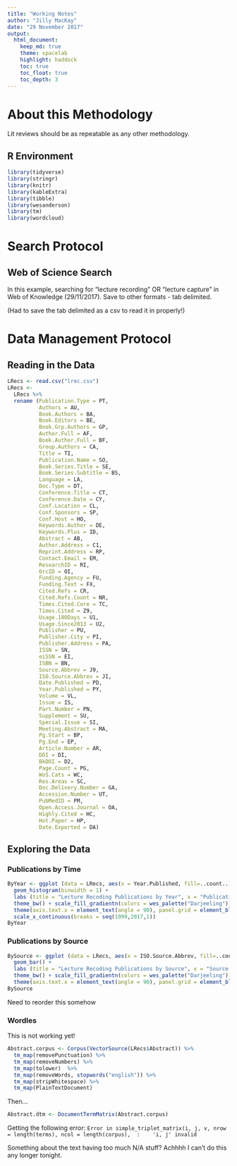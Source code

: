 ```yaml
---
title: "Working Notes"
author: "Jilly MacKay"
date: "29 November 2017"
output: 
  html_document:
    keep_md: true
    theme: spacelab
    highlight: haddock
    toc: true 
    toc_float: true
    toc_depth: 3
---
```

# About this Methodology
Lit reviews should be as repeatable as any other methodology. 


## R Environment
```r
library(tidyverse)
library(stringr)
library(knitr)
library(kableExtra)
library(tibble)
library(wesanderson)
library(tm)
library(wordcloud)
```

# Search Protocol
## Web of Science Search
In this example, searching for "lecture recording" OR "lecture capture" in Web of Knowledge (29/11/2017). Save to other formats - tab delimited. 

(Had to save the tab delimited as a csv to read it in properly!)

# Data Management Protocol
## Reading in the Data
```r
LRecs <- read.csv("lrec.csv")
LRecs <- 
  LRecs %>%
  rename (Publication.Type = PT, 
          Authors = AU, 
          Book.Authors = BA, 
          Book.Editors = BE, 
          Book.Grp.Authors = GP, 
          Author.Full = AF, 
          Book.Author.Full = BF, 
          Group.Authors = CA, 
          Title = TI, 
          Publication.Name = SO, 
          Book.Series.Title = SE, 
          Book.Series.Subtitle = BS, 
          Language = LA, 
          Doc.Type = DT, 
          Conference.Title = CT, 
          Conference.Date = CY, 
          Conf.Location = CL, 
          Conf.Sponsors = SP, 
          Conf.Host = HO, 
          Keywords.Author = DE, 
          Keywords.Plus = ID, 
          Abstract = AB, 
          Author.Address = C1, 
          Reprint.Address = RP, 
          Contact.Email = EM, 
          ResearchID = RI, 
          OrcID = OI, 
          Funding.Agency = FU, 
          Funding.Text = FX, 
          Cited.Refs = CR, 
          Cited.Refs.Count = NR, 
          Times.Cited.Core = TC, 
          Times.Cited = Z9, 
          Usage.180Days = U1, 
          Usage.Since2013 = U2, 
          Publisher = PU, 
          Publisher.City = PI, 
          Publisher.Address = PA, 
          ISSN = SN, 
          eiSSN = EI, 
          ISBN = BN, 
          Source.Abbrev = J9, 
          ISO.Source.Abbrev = JI, 
          Date.Published = PD, 
          Year.Published = PY, 
          Volume = VL, 
          Issue = IS, 
          Part.Number = PN, 
          Supplement = SU, 
          Special.Issue = SI, 
          Meeting.Abstract = MA, 
          Pg.Start = BP, 
          Pg.End = EP,
          Article.Number = AR, 
          DOI = DI, 
          BkDOI = D2, 
          Page.Count = PG, 
          WoS.Cats = WC, 
          Res.Areas = SC, 
          Doc.Delivery.Number = GA, 
          Accession.Number = UT, 
          PubMedID = PM, 
          Open.Access.Journal = OA, 
          Highly.Cited = HC, 
          Hot.Paper = HP, 
          Date.Exported = DA)
```




## Exploring the Data
### Publications by Time
```r
ByYear <- ggplot (data = LRecs, aes(x = Year.Published, fill=..count..)) + 
  geom_histogram(binwidth = 1) + 
  labs (title = "Lecture Recoding Publications by Year", x = "Publication Year") + 
  theme_bw() + scale_fill_gradientn(colors = wes_palette("Darjeeling"))  + 
  theme(axis.text.x = element_text(angle = 90), panel.grid = element_blank()) + 
  scale_x_continuous(breaks = seq(1999,2017,1))
ByYear
```

### Publications by Source
```r
BySource <- ggplot (data = LRecs, aes(x = ISO.Source.Abbrev, fill=..count..)) + 
  geom_bar() + 
  labs (title = "Lecture Recoding Publications by Source", x = "Source Name") + 
  theme_bw() + scale_fill_gradientn(colors = wes_palette("Darjeeling"))  + 
  theme(axis.text.x = element_text(angle = 90), panel.grid = element_blank())
BySource
```

Need to reorder this somehow


### Wordles
This is not working yet!

```r
Abstract.corpus <- Corpus(VectorSource(LRecs$Abstract)) %>%
  tm_map(removePunctuation) %>%
  tm_map(removeNumbers) %>%
  tm_map(tolower)  %>%
  tm_map(removeWords, stopwords("english")) %>%
  tm_map(stripWhitespace) %>%
  tm_map(PlainTextDocument)

```

Then...
```r
Abstract.dtm <- DocumentTermMatrix(Abstract.corpus)
```
Getting the following error:
`Error in simple_triplet_matrix(i, j, v, nrow = length(terms), ncol = length(corpus),  : 
  'i, j' invalid`
  
Something about the text having too much N/A stuff? Achhhh I can't do this any longer tonight. 
  



